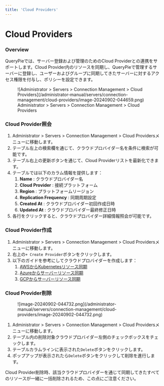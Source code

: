 ```yaml
---
title: 'Cloud Providers'
---
```



# Cloud Providers

### Overview

QueryPieでは、サーバー登録および管理のためのCloud Providerとの連携をサポートします。Cloud Provider内のリソースを同期し、QueryPieで管理するサーバーに登録し、ユーザーおよびグループに同期してきたサーバーに対するアクセス権限を付与し、ポリシーを設定できます。

<figure data-layout="center" data-align="center">
![Administrator &gt; Servers &gt; Connection Management &gt; Cloud Providers](/administrator-manual/servers/connection-management/cloud-providers/image-20240902-044659.png)
<figcaption>
Administrator &gt; Servers &gt; Connection Management &gt; Cloud Providers
</figcaption>
</figure>

### Cloud Provider照会

1. Administrator &gt; Servers &gt; Connection Management &gt; Cloud Providersメニューに移動します。
2. テーブル左上の検索欄を通じて、クラウドプロバイダー名を条件に検索が可能です。
3. テーブル右上の更新ボタンを通じて、Cloud Providerリストを最新化できます。
4. テーブルでは以下のカラム情報を提供します：
    1.  **Name**  : クラウドプロバイダー名
    2.  **Cloud Provider**  : 接続プラットフォーム
    3.  **Region**  : プラットフォームリージョン
    4.  **Replication Frequency** : 同期周期設定
    5.  **Created At**  : クラウドプロバイダー初回作成日時
    6.  **Updated At** : クラウドプロバイダー最終修正日時
5. 各行をクリックすると、クラウドプロバイダー詳細情報照会が可能です。


### Cloud Provider作成

1. Administrator &gt; Servers &gt; Connection Management &gt; Cloud Providersメニューに移動します。
2. 右上の`+ Create Provider`ボタンをクリックします。
3. 以下のガイドを参考にしてクラウドプロバイダーを作成します：
    1. [AWSからKubernetesリソース同期](cloud-providers/synchronizing-server-resources-from-aws)
    2. [Azureからサーバーリソース同期](cloud-providers/synchronizing-server-resources-from-azure)
    3. [GCPからサーバーリソース同期](cloud-providers/synchronizing-server-resources-from-gcp)


### Cloud Provider削除

<figure data-layout="center" data-align="center">
![image-20240902-044732.png](/administrator-manual/servers/connection-management/cloud-providers/image-20240902-044732.png)
</figure>

1. Administrator &gt; Servers &gt; Connection Management &gt; Cloud Providersメニューに移動します。
2. テーブル内の削除対象クラウドプロバイダー左側のチェックボックスをチェックします。
3. テーブルカラムラインに表示された`Delete`ボタンをクリックします。
4. ポップアップが表示されたら`Delete`ボタンをクリックして削除を進行します。

<Callout type="important">
Cloud Provider削除時、該当クラウドプロバイダーを通じて同期してきたすべてのリソースが一緒に一括削除されるため、この点にご注意ください。
</Callout>
